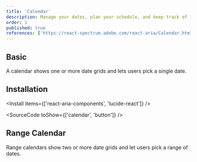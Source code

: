 ```yaml
---
title: 'Calendar'
description: Manage your dates, plan your schedule, and keep track of important events, all in one place, like a personal assistant for your time.
order: 1
published: true
references: ['https://react-spectrum.adobe.com/react-aria/Calendar.html#props', 'https://lucide.dev/icons/']
---
```


## Basic

A calendar shows one or more date grids and lets users pick a single date.

<How toUse='date-and-time/calendar-demo' />

## Installation

<Install items={['react-aria-components', 'lucide-react']} />

<SourceCode toShow={['calendar', 'button']} />

## Range Calendar

Range calendars show two or more date grids and let users pick a range of dates.

<How toUse='date-and-time/date-range-picker-demo' />
